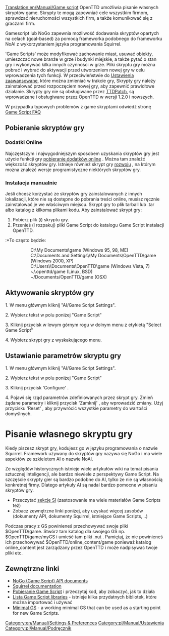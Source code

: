 [[Translation:en/Manual/Game script]]
{{DISPLAYTITLE:Game Script}}
OpenTTD umożliwia pisanie własnych skryptów game. Skrypty te mogą zapewniać cele wszystkim firmom, sprawdzać nieruchomości wszystkich firm, a także komunikować się z graczami firm.

{{en/Feature|1.2}}

<!--{{Table of contents}}-->{{pl/Manual/Spis treści}}

Gamescript lub NoGo zapewnia możliwość dodawania skryptów opartych na celach (goal-based) za pomocą frameworka podobnego do frameworku NoAI z wykorzystaniem języka programowania Squirrel.

'Game Scripts' może modyfikować zachowanie miast, usuwać obiekty, umieszczać nowe branże w grze i budynki miejskie, a także pytać o stan gry i wykonywać kilka innych czynności w grze. Pliki skryptu gry można pobrać i wybrać do aktywacji przed utworzeniem nowej gry w celu wprowadzenia tych funkcji. W przeciwieństwie do [[pl/Archive/Manual/Settings/Zaawansowane ustawienia|Ustawienia zaawansowane]], które można zmieniać w trakcie gry, Skrypty gry należy zainstalować przed rozpoczęciem nowej gry, aby zapewnić prawidłowe działanie. Skrypty gry nie są obsługiwane przez [[pl/Archive/OpenTTD/TTDPatch|TTDPatch]], są wprowadzane i obsługiwane przez OpenTTD w wersji 1.2.0 i nowszych.

W przypadku typowych problemów z game skryptami odwiedź stronę [[en/FAQ Gamescript|Game Script FAQ]]

==Pobieranie skryptów gry==
=== Dodatki Online ===
Najczęstszym i najwygodniejszym sposobem uzyskania skryptów gry jest użycie funkcji gry [[pl/Manual/Dodatki Online|pobieranie dodatków online]] . Można tam znaleźć większość skryptów gry. Istnieje również skrypt gry  [http://www.tt-forums.net/viewforum.php?f=65|forum rozwoju] , na którym można znaleźć wersje programistyczne niektórych skryptów gry.
===Instalacja manualnie===
Jeśli chcesz korzystać ze skryptów gry zainstalowanych z innych lokalizacji, które nie są dostępne do pobrania treści online, musisz ręcznie zainstalować je we właściwym miejscu. Skrypt gry to plik tarball lub .tar albo katalog z kilkoma plikami kodu. Aby zainstalować skrypt gry:
#Pobierz plik (i) skryptu gry.
#Przenieś (i rozpakuj) pliki Game Script do katalogu Game Script instalacji OpenTTD.
:*To często będzie:
::C:\My Documents\game (Windows 95, 98, ME)
::C:\Documents and Settings\<username>\My Documents\OpenTTD\game (Windows 2000, XP)
::C:\Users\<username>\Documents\OpenTTD\game (Windows Vista, 7)
::~/.openttd/game (Linux, BSD)
::~/Documents/OpenTTD/game (OSX)

==Aktywowanie skryptów gry==

1.   W menu głównym kliknij "AI/Game Script Settings".

2.   Wybierz tekst w polu poniżej "Game Script"

3.   Kliknij przycisk w lewym górnym rogu w dolnym menu z etykietą "Select Game Script"

4.   Wybierz skrypt gry z wyskakującego menu.

==Ustawianie parametrów skryptu gry==

1.   W menu głównym kliknij "AI/Game Script Settings".

2.   Wybierz tekst w polu poniżej "Game Script"

3.   Kliknij przycisk 'Configure' . 

4.   Pojawi się rząd parametrów zdefiniowanych przez skrypt gry. Zmień żądane parametry i kliknij przycisk  'Zamknij' , aby wprowadzić zmiany. Użyj przycisku  'Reset' , aby przywrócić wszystkie parametry do wartości domyślnych.

= Pisanie własnego skryptu gry =
Kiedy piszesz skrypt gry, kodujesz go w języku programowania o nazwie Squirrel. Framework używany do skryptów gry nazywa się NoGo i ma wiele aspektów ze szkieletem AI o nazwie NoAI.

Ze względów historycznych istnieje wiele artykułów wiki na temat pisania sztucznej inteligencji, ale bardzo niewiele z perspektywy Game Script. Na szczęście skrypty gier są bardzo podobne do AI, tylko że nie są własnością konkretnej firmy. Dlatego artykuły AI są nadal bardzo pomocne w pisaniu skryptów gry. 

* Przeczytać [[pl/Development/Script/Main Page|sekcje SI]] (zastosowanie ma wiele materiałów Game Scripts też)
* Zobacz zewnętrzne linki poniżej, aby uzyskać więcej zasobów (dokumenty API, dokumenty Squirrel, istniejące Game Scripts, ..)

Podczas pracy z GS powinieneś przechowywać swoje pliki $OpenTTD/game. Stwórz tam katalog dla swojego GS np. $OpenTTD/game/myGS i umieść tam pliki .nut . Pamiętaj, że nie powinieneś ich przechowywać $OpenTTD/online_content/game ponieważ katalog online_content jest zarządzany przez OpenTTD i może nadpisywać twoje pliki etc.

== Zewnętrzne linki ==

* [http://nogo.openttd.org/api/ NoGo (Game Script) API documents]
* [http://www.squirrel-lang.org/doc/squirrel2.html Squirrel documentation]
* [http://bananas.openttd.org/package/game-script Pobieranie Game Script] i przeczytaj kod, aby zobaczyć, jak to działa
* [http://bananas.openttd.org/package/game-script-library Lista Game Script libraries] - istnieje kilka przydatnych bibliotek, które można importować i używać
* [http://www.tt-forums.net/viewtopic.php?f=65&t=62163 Minimal GS] - a working minimal GS that can be used as a starting point for new Game Scripts.


{{en/Navbox Game Script}}

[[Category:en/Manual/Settings & Preferences]] [[Category:pl/Manual/Ustawienia]] [[Category:pl/Manual/Podręcznik]]